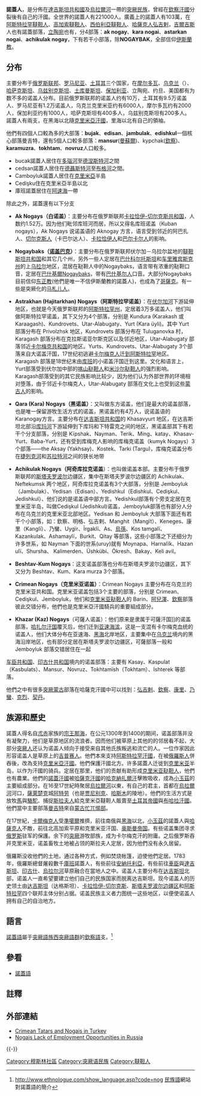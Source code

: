 {{noteTA
|1=克里
}}
{{Infobox Ethnic group
|group     = 諾蓋人
|image     = 
|pop       = 約'''22萬'''
|region1   = {{RUS}}
|pop1      = 90,666 
|ref1      = 
|region2   = {{flagcountry|Turkey}}
|pop2      = 90,000
|ref2      = 
|region3   = {{flagcountry|Romania}}<ref>[http://www.everyculture.com/Russia-Eurasia-China/Nogays-Orientation.html Nogays - Orientation]</ref>
|pop3      =
|ref3      = 
|region4   = {{flagcountry|Jordan}}
|pop4      =
|ref4      = 
|languages = [[俄語|俄語]]、[[諾蓋語|諾蓋語]]
|religions = [[伊斯蘭教|伊斯蘭教]][[遜尼派|遜尼派]]
|related   =
}}

'''諾蓋人'''，是分佈在[[達吉斯坦共和國|達吉斯坦共和國]]及[[烏拉爾河|烏拉爾河]]一帶的[[突厥民族|突厥民族]]，曾經在[[欽察汗國|欽察汗國]]分裂後有自己的汗國。全世界的諾蓋人有221000人。廣義上的諾蓋人有103萬，在[[阿斯特拉罕韃靼人|阿斯特拉罕韃靼人]]、[[高加索韃靼人|高加索韃靼人]]、[[西伯利亞韃靼人|西伯利亞韃靼人]]、[[哈薩克人|哈薩克人]][[弘吉剌|弘吉剌]]，[[吉爾吉斯|吉爾吉斯]]人也有諾蓋部落，[[立陶宛|立陶宛]]也有，分4部落：'''ak nogay'''、'''kara nogai'''、'''astarkan nogai'''、'''achikulak nogay'''，下有若干小部落，除'''NOGAYBAK'''，全部信仰[[伊斯蘭教|伊斯蘭教]]。

== 分布 ==
主要分布于[[俄罗斯联邦|俄罗斯联邦]]、[[罗马尼亚|罗马尼亚]]、[[土耳其|土耳其]]三个国家，在[[摩尔多瓦|摩尔多瓦]]、[[乌克兰|乌克兰]]（{{flag|Crimea}}）、[[哈萨克斯坦|哈萨克斯坦]]、[[乌兹别克斯坦|乌兹别克斯坦]]、[[土库曼斯坦|土库曼斯坦]]、[[保加利亚|保加利亚]]、立陶宛、约旦、美国都有为数不多的诺盖人分布。目前俄罗斯联邦的诺盖人约有10万，土耳其有9.5万诺盖人、罗马尼亚有1.2万诺盖人，乌克兰克里米亚约有6000人，摩尔多瓦约有2000人，保加利亚约有1000人，哈萨克斯坦有400多人，乌兹别克斯坦有200多人。諾蓋人有兩支，在黑海以北隨[[克里米亞汗國|克里米亞汗國]]，里海以北有自己的領袖。

他們有四個人口較為多的大部落：'''bujak'''、'''edisan'''、'''jambulak'''、'''edishkul'''一個核心部落曼吉特，還有5個人口較多部落：'''mansur'''([[曼蘇爾|曼蘇爾]])、kypchak([[欽察|欽察]])、'''karamuzra'''、'''tokhtam'''、'''novruz'''人口較多。

*bucak諾蓋人居住在[[多瑙河|多瑙河]]至[[德涅斯特河|德涅斯特河]]之間
*cedsan諾蓋人居住在[[德聶斯特河|德聶斯特河]]至[[布格河|布格河]]之間。
*Camboyluk諾蓋人居住在[[克里米亞|克里米亞]]半島
*Cedişku住在克里米亞半島以北
*庫班諾蓋居住在[[阿速海|阿速海]]一帶

除此之外，諾蓋還有以下分支
*'''Ak Nogays（白诺盖）'''：主要分布在俄罗斯联邦[[卡拉恰伊-切尔克斯共和国|卡拉恰伊-切尔克斯共和国]]，人数约1.52万。因为他们毗邻库班河而居，所以又得名库班诺盖（Kuban nogays），Ak Nogays 说诺盖语的 Aknogay 方言，语言受到邻近的阿巴扎人、[[切尔克斯人|切尔克斯人]]（卡巴尔达人）、[[卡拉恰伊人|卡拉恰伊人]]和[[巴尔卡尔人|巴尔卡尔人]]的影响。

*'''Nogaybaks（[[诺盖巴克|诺盖巴克]]）'''：主要分布在俄罗斯联邦伏尔加－乌拉尔盆地的[[韃靼斯坦共和国|韃靼斯坦共和国]]和其它几个州，另外一些人定居在[[巴什科尔托斯坦|巴什科尔托斯坦]]和[[车里雅宾斯克州|车里雅宾斯克州]]的上[[乌拉尔|乌拉尔]]地区，混居在鞑靼人中的Nogaybaks，语言带有浓重的鞑靼口音，定居在[[巴什基爾|巴什基爾]]Nogaybaks，带有[[巴什基尔人|巴什基尔人]]口音。大部分Nogaybaks目前信仰[[东正教|东正教]](他們是唯一不信伊斯蘭教的諾蓋人)，也成為了[[哥薩克|哥薩克]]。有一些是突厥化的[[马札儿人|马札儿人]]。

*'''Astrakhan (Hajitarkhan) Nogays（阿斯特拉罕诺盖）'''：在[[伏尔加河|伏尔加河]]下游延伸地区，也就是今天俄罗斯联邦的[[阿斯特拉罕州|阿斯特拉罕州]]，定居着3万多诺盖人，他们叫做阿斯特拉罕诺盖，其下又分为4个部落，分别是 Kundura (Karakash 或Karaagash)、Kundrovets、Utar-Alabugaty、Yurt (Kara üyli)。其中 Yurt 部落分布在 Privolzhsk 地区，Kundrovets 部落分布在 Tuluganovka 村，Karagash 部落分布在克拉斯诺亚尔斯克区以及邻近地区，Utar-Alabugaty 部落邻近[[卡尔梅克共和国|卡尔梅克共和国]]的地区。Yurts、Kundrovets、Utar-Alabugaty 3个部落来自大诺盖汗国，17世纪初逃避[[卡尔梅克人|卡尔梅克人]]迁[[到阿斯特拉罕|到阿斯特拉罕]]地区。Karagash 部落是18世纪末由[[库班|库班]]的小诺盖汗国迁到这里。文化和语言上，Yurt部落受到伏尔加中部的[[喀山鞑靼人|喀山鞑靼人]]和[[米沙尔鞑靼人|米沙尔鞑靼人]]的强烈影响。Karagash部落受到的其它民族影响比较少，因为他们认为外部世界的环境相对堕落，由于邻近卡尔梅克人，Utar-Alabugaty 部落在文化上也受到这些[[蒙古人|蒙古人]]的影响。

*'''Qara (Kara) Nogays（黑诺盖）'''：又叫做东方诺盖，他们是最大的诺盖部落，也是唯一保留游牧生活方式的诺盖，黑诺盖约有4万人，说诺盖语的Karanogay方言。主要分布在[[达吉斯坦共和国|达吉斯坦共和国]]的 Khasavyurt 地区，在达吉斯坦北部沿[[库玛河|库玛河]]下游延伸到下库玛和下特雷克之间的地区，黑诺盖部其下有若干个分支部落，分别是 Kïpshak、Nayman、Terik、Ming、katay、Khasav-Yurt、Baba-Yurt，还有受到库梅克人影响的库梅克诺盖（kumyk Nogays）3个部落——the Aksay (Yakhsay)、Kostek、Tarki (Targu)，库梅克诺盖分布在[[捷列克河|捷列克河]]和[[苏拉特河|苏拉特河]]之间的狭长地带

*'''Achikulak Nogays（阿奇库拉克诺盖'''）：也叫做诺盖本部。主要分布于俄罗斯联邦的[[斯塔夫罗波尔|斯塔夫罗波尔]]边疆区，集中在斯塔夫罗波尔边疆区的 Achikulak、Neftekumsk 两个地区，阿奇库拉克诺盖有3个大部落，分别是 Jemboyluk（Jambulak）、Yedisan（Edisan）、Yedishkul（Edishkul、Cedişkul、Jedishkul）、他们说的是诺盖语中部方言。Yedishkul部落有个旁支定居在克里米亚半岛，叫做Cedişkul (Jedishkul)诺盖，Jemboyluk部落也有部分人分布在乌克兰的克里米亚北部地区。Yedisan 和 Jemboyluk 大部落下面还有若干个小部落，如：欽察、明格、弘吉剌、Manghit（Mangït）、Keneges、康里（Kanglï）、乃蠻、Uygïr、Ïrgaklï、As、[[烏孫|烏孫]]、Kos tamgalï、Kazankulak、Ashamaylï，Burkit、Qitay 等部落，这些小部落之下还细分为许多世系，如 Nayman 下面的世系(uruy)就有 Moynapa、Harnalïk、Hazan ulï、Shursha、 Kalimerden、Üshkübi、Ökresh、Bakay、Keli avil。

*'''Beshtav-Kum Nogays'''：这支诺盖部落也分布在斯塔夫罗波尔边疆区，其下又分为 Beshtav、Kum、Kara murza 3个部落。

*'''Crimean Nogays（克里米亚诺盖）'''：Crimean Nogays 主要分布在乌克兰的克里米亚共和国。克里米亚诺盖包括3个主要的部落，分别是 Crimean、Cedişkul、Jemboyluk，他们和[[克里米亚鞑靼人|克里米亚鞑靼人]]的 Barin、[[阿兒渾|阿兒渾]]、[[欽察|欽察]]部落彼此交错分布，他們也是克里米亞汗國騎兵的重要組成部分。

*'''Khazar (Kaz) Nogays'''（可薩人诺盖）：他们原来是隶属于可薩汗国]]的诺盖部落，[[哈扎尔汗国|哈扎尔汗国]]覆灭后，他们迁到[[亚速海滨|亚速海滨]]，这是一支混有卡尔梅克血统的诺盖人，他们大体分布在亚速海、[[黑海|黑海]]北岸地区，主要集中在[[乌克兰|乌克兰]]境内的黑海沿岸地区，也有部分定居在斯塔夫罗波尔边疆区，可薩部落一般和 Jemboyluk 部落交错居住在一起

[[车臣共和国|车臣共和国]]、[[印古什共和国|印古什共和国]]境内的诺盖部落：主要有 Kasay、Kaspulat（Kasbulats）、Mansur、Novruz、Tokhtamïsh（Tokhtam）、Ishterek 等部落。

他們之中有很多[[突厥|突厥]][[蒙古|蒙古]]部落在哈薩克汗國中可以找到：[[弘吉剌|弘吉剌]]、[[欽察|欽察]]、[[康里|康里]]、[[乃蠻|乃蠻]]、[[克烈|克烈]]、[[契丹|契丹]]。

== 族源和歷史 ==
諾蓋人得名自[[朮赤|朮赤]]家族的[[宗王|宗王]][[那海|那海]]，在公元1300年到1400的期间，诺盖部落并没有凝聚力，他们是草原地区的流浪者。因而他们被草原上其他的的邻居看不起，大部分[[突厥語族群|突厥人]]还认为诺盖人倾向于接受来自其他氏族叛逃和流亡的人。一位作家因此形容诺盖人是草原上的[[吉普赛人|吉普赛人]]。他們本來支持[[阿斯特拉罕汗國|阿斯特拉罕汗國]]，在被[[俄羅斯人|俄羅斯人]]併吞後，改為支持[[克里米亞汗國|克里米亞汗國]]。他們保護汗國北方。许多諾蓋人迁徙到[[克里米亚|克里米亚]]半岛，以作为汗國的骑兵。定居在那里，他们的贡献有助形成[[克里米亚鞑靼人|克里米亚鞑靼人]]，他們也有農業。他們的[[諾蓋汗國|諾蓋汗國]]被[[哈薩克汗國|哈薩克汗國]]的[[哈克納扎爾汗|哈克納扎爾汗]]擊敗吸收，成為[[小玉茲|小玉茲]]的主要組成部分。在16至17世紀時聚居[[烏拉爾河|烏拉爾河]]以東，有自己的君主，首都在[[烏拉爾河|烏拉爾河]]河口，[[薩萊楚克|薩萊楚克]]城[[阿特劳|阿特劳]]（也是[[贾尼别克|贾尼别克]]、[[哈斯木|哈斯木]]的陵地）。他們的生活方式是放牧[[馬|馬]]與[[駱駝|駱駝]]、捕捉[[斯拉夫人|斯拉夫人]]給克里米亞韃靼人販賣至[[土耳其帝國|土耳其帝國]]與[[布哈拉汗國|布哈拉汗國]]。他們當中主要部落[[曼吉特|曼吉特]]來自[[蒙古|蒙古]][[忙兀惕部|忙兀惕部]]。

在17世紀，[[卡爾梅克人|卡爾梅克人]]受[[準噶爾|準噶爾]]推擠，前往南俄與[[黑海|黑海]]以北，[[小玉茲|小玉茲]]的諾蓋人與[[哈薩克人|哈薩克人]]不敵，前往北高加索平原和克里米亚汗国、[[奥斯曼帝国|奥斯曼帝国]]。有些诺盖集团寻求[[俄罗斯帝国|俄罗斯]]驻军的保護。余下的[[突厥|突厥]]游牧部族，成为卡尔梅克汗的附庸。之后俄罗斯吞并克里米亚，诺盖畜牧土地被占领的斯拉夫人定居，因为他們没有永久居留。

俄羅斯没收他們的土地，通过各种方式，例如焚烧帐篷，迫使他們定居。1783年，俄羅斯總督屠殺數千[[庫班|庫班]]諾蓋人，有些前往[[安納托利亞|安納托利亞]]，有些前往[[車臣|車臣]]與[[達吉斯坦|達吉斯坦]]、[[印古什|印古什]]、[[烏拉尔河|烏拉尔河]]草原融合在當地人之中。诺盖人主要分布在[[达吉斯坦|达吉斯坦]]北部，诺盖人一直希望要建立他们自己的民族国家而脱离达吉斯坦。现今诺盖人的历史领土由[[达吉斯坦|达吉斯坦]]（达格斯坦）、[[卡拉恰伊-切尔克斯共和国|卡拉恰伊-切尔克斯]]、[[斯塔夫罗波尔边疆区|斯塔夫罗波尔边疆区]]和[[阿斯特拉罕|阿斯特拉罕]]四个联邦主体分别占据。诺盖民族主义者力图统一这些地区，以便使诺盖人拥有自己的自治地方。

== 語言 ==
[[諾蓋語|諾蓋語]]屬于[[突厥語族|突厥語族]][[西突厥語群|西突厥語群]]的[[欽察語|欽察語]]支。<ref>{{en}}[http://www.ethnologue.com/show_language.asp?code=nog http://www.ethnologue.com/show_language.asp?code=nog] {{Wayback|url=http://www.ethnologue.com/show_language.asp?code=nog |date=20080526033329 }} [[民族語|民族語]]網站對諾蓋語的簡介</ref>

==參看==
*[[諾蓋語|諾蓋語]]

==註釋==
{{reflist}}

==外部連結==
* [http://www.iccrimea.org/scholarly/jankowski.html Crimean Tatars and Nogais in Turkey]{{Wayback|url=http://www.iccrimea.org/scholarly/jankowski.html |date=20190107024320 }}
* [https://web.archive.org/web/20070927151733/http://tharwacommunity.typepad.com/diversity/2006/03/nogais_demand_a.html Nogais Lack of Employment Opportunities in Russia]
{{-}}
{{突厥语民族}}
{{Peoples of the Caucasus}}
{{俄羅斯民族}}
{{European Muslims}}

[[Category:穆斯林社區|Category:穆斯林社區]]
[[Category:突厥语民族|Category:突厥语民族]]
[[Category:韃靼人|Category:韃靼人]]